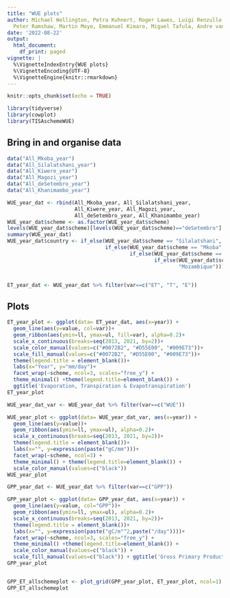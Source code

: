 ```yaml
---
title: "WUE plots"
author: Michael Wellington, Petra Kuhnert, Roger Lawes, Luigi Renzullo, Jamie Pittock,
  Peter Ramshaw, Martin Moyo, Emmanuel Kimaro, Miguel Tafula, Andre van Rooyen
date: '2022-08-22'
output:
  html_document:
    df_print: paged
vignette: |
  %\VignetteIndexEntry{WUE plots}
  %\VignetteEncoding{UTF-8} 
  %\VignetteEngine{knitr::rmarkdown}
---
```


```r
knitr::opts_chunk$set(echo = TRUE)

library(tidyverse)
library(cowplot)
library(TISAschemeWUE)
```

## Bring in and organise data


```r
data("All_Mkoba_year")
data("All_Silalatshani_year")
data("All_Kiwere_year")
data("All_Magozi_year")
data("All_deSetembro_year")
data("All_Khanimambo_year")

WUE_year_dat <- rbind(All_Mkoba_year, All_Silalatshani_year,
                      All_Kiwere_year, All_Magozi_year,
                      All_deSetembro_year, All_Khanimambo_year)
WUE_year_dat$scheme <- as.factor(WUE_year_dat$scheme)
levels(WUE_year_dat$scheme)[levels(WUE_year_dat$scheme)=="deSetembro"] <- "25 de Setembro"
summary(WUE_year_dat)
WUE_year_dat$country <- if_else(WUE_year_dat$scheme == "Silalatshani", "Zimbabwe",
                                if_else(WUE_year_dat$scheme == "Mkoba", "Zimbabwe", 
                                        if_else(WUE_year_dat$scheme == "Kiwere", "Tanzania",
                                                if_else(WUE_year_dat$scheme == "Magozi", "Tanzania", 
                                                        "Mozambique"))))


ET_year_dat <- WUE_year_dat %>% filter(var==c("ET", "T", "E"))
```

## Plots


```r
ET_year_plot <- ggplot(data= ET_year_dat, aes(x=year)) + 
  geom_line(aes(y=value, col=var))+
  geom_ribbon(aes(ymin=ll, ymax=ul, fill=var), alpha=0.2)+
  scale_x_continuous(breaks=seq(2013, 2021, by=2))+
  scale_color_manual(values=c("#0072B2", "#D55E00", "#009E73"))+
  scale_fill_manual(values=c("#0072B2", "#D55E00", "#009E73"))+
  theme(legend.title = element_blank())+
  labs(x="Year", y="mm/day")+
  facet_wrap(~scheme, ncol=3, scales="free_y") +
  theme_minimal() +theme(legend.title=element_blank()) +
  ggtitle('Evaporation, Transpiration & Evapotranspiration')
ET_year_plot

WUE_year_dat_var <- WUE_year_dat %>% filter(var==c("WUE"))

WUE_year_plot <- ggplot(data= WUE_year_dat_var, aes(x=year)) + 
  geom_line(aes(y=value))+
  geom_ribbon(aes(ymin=ll, ymax=ul), alpha=0.2)+
  scale_x_continuous(breaks=seq(2013, 2021, by=2))+
  theme(legend.title = element_blank())+
  labs(x="", y=expression(paste("gC/mm")))+
  facet_wrap(~scheme, ncol=3) +
  theme_minimal() + theme(legend.title=element_blank()) +
  scale_color_manual(values=c("black"))
WUE_year_plot

GPP_year_dat <- WUE_year_dat %>% filter(var==c("GPP"))

GPP_year_plot <- ggplot(data= GPP_year_dat, aes(x=year)) + 
  geom_line(aes(y=value, col="GPP"))+
  geom_ribbon(aes(ymin=ll, ymax=ul), alpha=0.2)+
  scale_x_continuous(breaks=seq(2013, 2021, by=2))+
  theme(legend.title = element_blank())+
  labs(x="", y=expression(paste("gC/m"^2,paste("/day"))))+
  facet_wrap(~scheme, ncol=3, scales="free_y") +
  theme_minimal() +theme(legend.title=element_blank()) +
  scale_color_manual(values=c("black")) + 
  scale_fill_manual(values=c("black")) + ggtitle('Gross Primary Productivity')
GPP_year_plot


GPP_ET_allschemeplot <- plot_grid(GPP_year_plot, ET_year_plot, ncol=1)
GPP_ET_allschemeplot
```